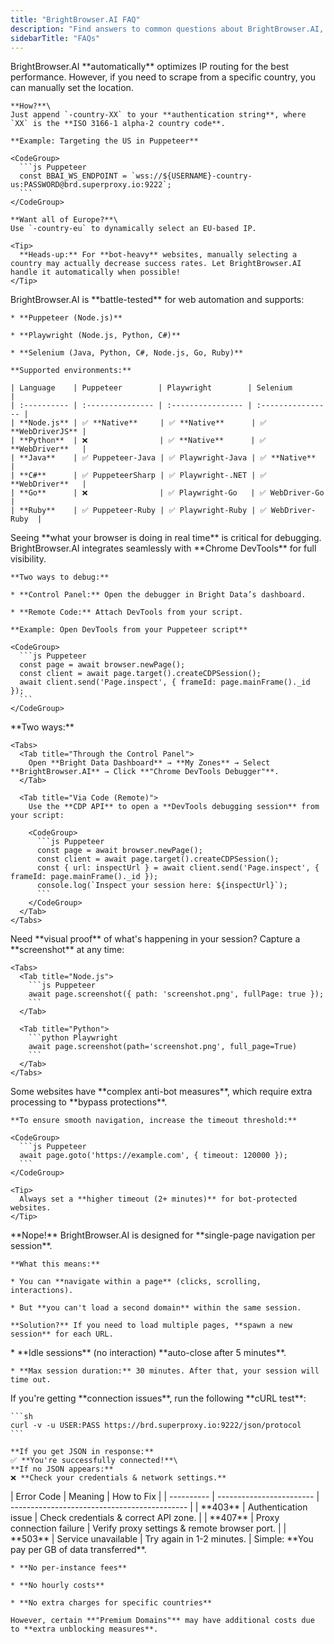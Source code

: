 ```yaml
---
title: "BrightBrowser.AI FAQ"
description: "Find answers to common questions about BrightBrowser.AI, including supported languages, debugging techniques, and best practices."
sidebarTitle: "FAQs"
---
```


<AccordionGroup>
  <Accordion title="Can I force BrightBrowser.AI to use a specific country?">
    BrightBrowser.AI **automatically** optimizes IP routing for the best performance. However, if you need to scrape from a specific country, you can manually set the location.

    **How?**\
    Just append `-country-XX` to your **authentication string**, where `XX` is the **ISO 3166-1 alpha-2 country code**.

    **Example: Targeting the US in Puppeteer**

    <CodeGroup>
      ```js Puppeteer
      const BBAI_WS_ENDPOINT = `wss://${USERNAME}-country-us:PASSWORD@brd.superproxy.io:9222`;
      ```
    </CodeGroup>

    **Want all of Europe?**\
    Use `-country-eu` to dynamically select an EU-based IP.

    <Tip>
      **Heads-up:** For **bot-heavy** websites, manually selecting a country may actually decrease success rates. Let BrightBrowser.AI handle it automatically when possible!
    </Tip>
  </Accordion>

  <Accordion title="Which languages and automation tools does BrightBrowser.AI support?">
    BrightBrowser.AI is **battle-tested** for web automation and supports:

    * **Puppeteer (Node.js)**

    * **Playwright (Node.js, Python, C#)**

    * **Selenium (Java, Python, C#, Node.js, Go, Ruby)**

    **Supported environments:**

    | Language    | Puppeteer        | Playwright        | Selenium          |
    | :---------- | :--------------- | :---------------- | :---------------- |
    | **Node.js** | ✅ **Native**     | ✅ **Native**      | ✅ **WebDriverJS** |
    | **Python**  | ❌                | ✅ **Native**      | ✅ **WebDriver**   |
    | **Java**    | ✅ Puppeteer-Java | ✅ Playwright-Java | ✅ **Native**      |
    | **C#**      | ✅ PuppeteerSharp | ✅ Playwright-.NET | ✅ **WebDriver**   |
    | **Go**      | ❌                | ✅ Playwright-Go   | ✅ WebDriver-Go    |
    | **Ruby**    | ✅ Puppeteer-Ruby | ✅ Playwright-Ruby | ✅ WebDriver-Ruby  |
  </Accordion>

  <Accordion title="How do I debug my BrightBrowser.AI session?">
    Seeing **what your browser is doing in real time** is critical for debugging. BrightBrowser.AI integrates seamlessly with **Chrome DevTools** for full visibility.

    **Two ways to debug:**

    * **Control Panel:** Open the debugger in Bright Data’s dashboard.

    * **Remote Code:** Attach DevTools from your script.

    **Example: Open DevTools from your Puppeteer script**

    <CodeGroup>
      ```js Puppeteer
      const page = await browser.newPage();
      const client = await page.target().createCDPSession();
      await client.send('Page.inspect', { frameId: page.mainFrame()._id });
      ```
    </CodeGroup>
  </Accordion>

  <Accordion title="How do I access the BrightBrowser.AI Debugger?">
    **Two ways:**

    <Tabs>
      <Tab title="Through the Control Panel">
        Open **Bright Data Dashboard** → **My Zones** → Select **BrightBrowser.AI** → Click **"Chrome DevTools Debugger"**.
      </Tab>

      <Tab title="Via Code (Remote)">
        Use the **CDP API** to open a **DevTools debugging session** from your script:

        <CodeGroup>
          ```js Puppeteer
          const page = await browser.newPage();
          const client = await page.target().createCDPSession();
          const { url: inspectUrl } = await client.send('Page.inspect', { frameId: page.mainFrame()._id });
          console.log(`Inspect your session here: ${inspectUrl}`);
          ```
        </CodeGroup>
      </Tab>
    </Tabs>
  </Accordion>

  <Accordion title="How can I take a screenshot of my session?">
    Need **visual proof** of what's happening in your session? Capture a **screenshot** at any time:

    <Tabs>
      <Tab title="Node.js">
        ```js Puppeteer
        await page.screenshot({ path: 'screenshot.png', fullPage: true });
        ```
      </Tab>

      <Tab title="Python">
        ```python Playwright
        await page.screenshot(path='screenshot.png', full_page=True)
        ```
      </Tab>
    </Tabs>
  </Accordion>

  <Accordion title="Why does my page take longer to load than expected?">
    Some websites have **complex anti-bot measures**, which require extra processing to **bypass protections**.

    **To ensure smooth navigation, increase the timeout threshold:**

    <CodeGroup>
      ```js Puppeteer
      await page.goto('https://example.com', { timeout: 120000 });
      ```
    </CodeGroup>

    <Tip>
      Always set a **higher timeout (2+ minutes)** for bot-protected websites.
    </Tip>
  </Accordion>

  <Accordion title="Can I navigate to multiple pages in one session?">
    **Nope!** BrightBrowser.AI is designed for **single-page navigation per session**.

    **What this means:**

    * You can **navigate within a page** (clicks, scrolling, interactions).

    * But **you can't load a second domain** within the same session.

    **Solution?** If you need to load multiple pages, **spawn a new session** for each URL.
  </Accordion>

  <Accordion title="How long can my session stay active?">
    * **Idle sessions** (no interaction) **auto-close after 5 minutes**.

    * **Max session duration:** 30 minutes. After that, your session will time out.
  </Accordion>

  <Accordion title="How do I verify my connection?">
    If you're getting **connection issues**, run the following **cURL test**:

    ```sh
    curl -v -u USER:PASS https://brd.superproxy.io:9222/json/protocol
    ```

    **If you get JSON in response:**
    ✅ **You're successfully connected!**\
    **If no JSON appears:**
    ❌ **Check your credentials & network settings.**
  </Accordion>

  <Accordion title="What are the most common error codes?">
    | Error Code | Meaning                  | How to Fix                                   |
    | ---------- | ------------------------ | -------------------------------------------- |
    | **403**    | Authentication issue     | Check credentials & correct API zone.        |
    | **407**    | Proxy connection failure | Verify proxy settings & remote browser port. |
    | **503**    | Service unavailable      | Try again in 1-2 minutes.                    |
  </Accordion>

  <Accordion title="How does BrightBrowser.AI pricing work?">
    Simple: **You pay per GB of data transferred**.

    * **No per-instance fees**

    * **No hourly costs**

    * **No extra charges for specific countries**

    However, certain **"Premium Domains"** may have additional costs due to **extra unblocking measures**.
  </Accordion>
</AccordionGroup>